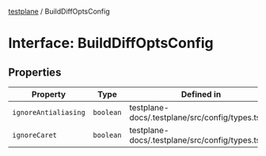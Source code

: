 [testplane](../README.mdx) / BuildDiffOptsConfig

# Interface: BuildDiffOptsConfig

## Properties

| Property | Type | Defined in |
| ------ | ------ | ------ |
| `ignoreAntialiasing` | `boolean` | testplane-docs/.testplane/src/config/types.ts:14 |
| `ignoreCaret` | `boolean` | testplane-docs/.testplane/src/config/types.ts:15 |
